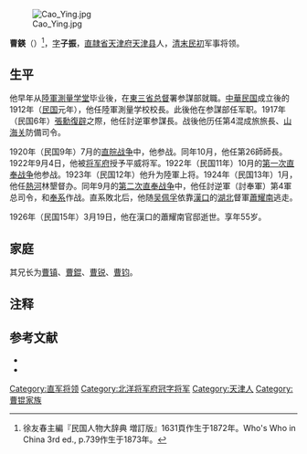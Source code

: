 [[File:Cao_Ying.jpg|thumb]]

'''曹鍈'''（{{bd|1872年||1926年|}}）<ref>徐友春主編『民国人物大辞典 増訂版』1631頁作生于1872年。Who's Who in China 3rd ed., p.739作生于1873年。</ref>，[[字|字]]'''子振'''，[[直隷省|直隷省]][[天津府|天津府]][[天津县|天津县]]人，[[清|清末]][[中華民国|民初]]军事将领。

==生平==
他早年从[[陸軍測量学堂|陸軍測量学堂]]毕业後，在[[東三省总督|東三省总督]]署参謀部就職。[[中華民国|中華民国]]成立後的1912年（[[民国紀元|民国]]元年），他任陸軍測量学校校長。此後他在参謀部任军职。1917年（民国6年）[[張勳復辟|張勳復辟]]之際，他任討逆軍参謀長。战後他历任第4混成旅旅長、[[山海关|山海关]]防備司令。

1920年（民国9年）7月的[[直皖战争|直皖战争]]中，他参战。同年10月，他任第26師師長。1922年9月4日，他被[[北洋将军府|将军府]]授予平威将军。1922年（民国11年）10月的[[第一次直奉战争|第一次直奉战争]]他参战。1923年（民国12年）他升为陸軍上将。1924年（民国13年）1月，他任[[熱河省|熱河]]林墾督办。同年9月的[[第二次直奉战争|第二次直奉战争]]中，他任討逆軍（討奉軍）第4軍总司令，和[[奉系|奉系]]作战。直系敗北后，他随[[吴佩孚|吴佩孚]]依靠[[漢口|漢口]]的[[湖北省_(中華民国)|湖北]]督軍[[蕭耀南|蕭耀南]]逃走。

1926年（民国15年）3月19日，他在漢口的蕭耀南官邸逝世。享年55岁。 	

==家庭==
其兄长为[[曹镇|曹镇]]、[[曹錕|曹錕]]、[[曹锐|曹锐]]、[[曹钧|曹钧]]。

== 注释 ==
{{reflist}}
== 参考文献 ==
* <span style="font-size:90%;">{{Cite book<!--|和書-->|author = 徐友春主編|title = 民国人物大辞典 増訂版|year = 2007|publisher = 河北人民出版社|isbn = 978-7-202-03014-1}}</span>
* <span style="font-size:90%;">{{Cite book<!--|和書-->|author = 来新夏等|title = 北洋軍閥史 下冊|year = 2000|publisher = [[南開大学|南開大学]]出版社|isbn = 7-310-01517-7}}</span>

{{DEFAULTSORT:Cao曹}}
[[Category:直军将领|Category:直军将领]]
[[Category:北洋将军府冠字将军|Category:北洋将军府冠字将军]]
[[Category:天津人|Category:天津人]]
[[Category:曹锟家族|Category:曹锟家族]]